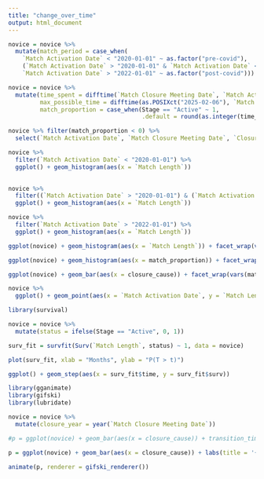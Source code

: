 ```yaml
---
title: "change_over_time"
output: html_document
---
```


```r
novice = novice %>%
  mutate(match_period = case_when(
    `Match Activation Date` < "2020-01-01" ~ as.factor("pre-covid"),
    (`Match Activation Date` > "2020-01-01" & `Match Activation Date` < "2022-01-01") ~ as.factor("covid"),
    `Match Activation Date` > "2022-01-01" ~ as.factor("post-covid")))
```

```r
novice = novice %>%
  mutate(time_spent = difftime(`Match Closure Meeting Date`, `Match Activation Date`, units = "days"),
         max_possible_time = difftime(as.POSIXct("2025-02-06"), `Match Activation Date`, units = "days"),
         match_proportion = case_when(Stage == "Active" ~ 1, 
                                      .default = round(as.integer(time_spent) / as.integer(max_possible_time), 2)))
```

```r
novice %>% filter(match_proportion < 0) %>%
  select(`Match Activation Date`, `Match Closure Meeting Date`, `Closure Reason`)
```


```r
novice %>%
  filter(`Match Activation Date` < "2020-01-01") %>%
  ggplot() + geom_histogram(aes(x = `Match Length`))
  
```

```r
novice %>%
  filter((`Match Activation Date` > "2020-01-01") & (`Match Activation Date` < "2022-01-01")) %>%
  ggplot() + geom_histogram(aes(x = `Match Length`))
```

```r
novice %>%
  filter(`Match Activation Date` > "2022-01-01") %>%
  ggplot() + geom_histogram(aes(x = `Match Length`))
```

```r
ggplot(novice) + geom_histogram(aes(x = `Match Length`)) + facet_wrap(vars(match_period))
```

```r
ggplot(novice) + geom_histogram(aes(x = match_proportion)) + facet_wrap(vars(match_period))
```

```r
ggplot(novice) + geom_bar(aes(x = closure_cause)) + facet_wrap(vars(match_period))
```

```r
novice %>%
  ggplot() + geom_point(aes(x = `Match Activation Date`, y = `Match Length`))
```
```r
library(survival)
```

```r
novice = novice %>%
  mutate(status = ifelse(Stage == "Active", 0, 1))
```

```r
surv_fit = survfit(Surv(`Match Length`, status) ~ 1, data = novice)
```

```r
plot(surv_fit, xlab = "Months", ylab = "P(T > t)")
```

```r
ggplot() + geom_step(aes(x = surv_fit$time, y = surv_fit$surv))
```

```r
library(gganimate)
library(gifski)
library(lubridate)
```

```r
novice = novice %>%
  mutate(closure_year = year(`Match Closure Meeting Date`))

#p = ggplot(novice) + geom_bar(aes(x = closure_cause)) + transition_time(`Match Activation Date`)
```


```r
p = ggplot(novice) + geom_bar(aes(x = closure_cause)) + labs(title = '{frame_time}')+ transition_time(closure_year)

animate(p, renderer = gifski_renderer())
```



